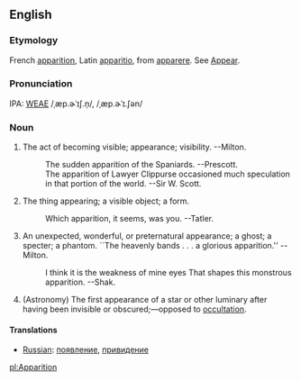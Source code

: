 ==English==
===Etymology===
French [[apparition]], Latin [[apparitio]], from [[apparere]].  See [[Appear]].

===Pronunciation===
IPA: [[WEAE]] /ˌæp.ɚˈɪʃ.n̩/, /ˌæp.ɚˈɪ.ʃən/

===Noun===
# The act of becoming visible; appearance; visibility. --Milton.
#:    The sudden apparition of the Spaniards. --Prescott.
#:    The apparition of Lawyer Clippurse occasioned much speculation in that portion of the world. --Sir W. Scott.
# The thing appearing; a visible object; a form.
#:    Which apparition, it seems, was you. --Tatler.
# An unexpected, wonderful, or preternatural appearance; a ghost; a specter; a phantom. ``The heavenly bands . . . a glorious apparition.'' --Milton.
#:    I think it is the weakness of mine eyes That shapes this monstrous apparition. --Shak.
# (Astronomy) The first appearance of a star or other luminary after having been invisible or obscured;&mdash;opposed to [[occultation]].
<!-- material copied from Webster's Revised Unabridged Dictionary (1913) -->

====Translations====
*[[Russian]]: [[появление]], [[привидение]]

[[pl:Apparition]]